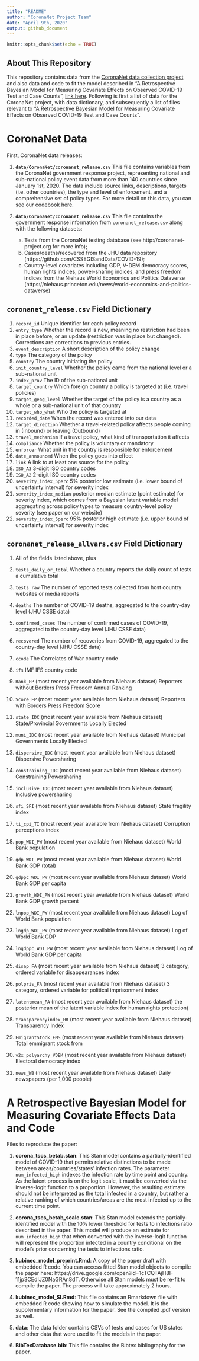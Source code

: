 ```yaml
---
title: "README"
author: "CoronaNet Project Team"
date: "April 9th, 2020"
output: github_document
---
```


```r
knitr::opts_chunk$set(echo = TRUE)
```

## About This Repository

This repository contains data from the [CoronaNet data collection project](http://coronanet-project.org)  and also data and code to fit the model described in "A Retrospective Bayesian Model for Measuring Covariate Effects on Observed COVID-19 Test and Case Counts", [link here](https://osf.io/preprints/socarxiv/jp4wk). Following is first a list of data for the CoronaNet project, with data dictionary, and subsequently a list of files relevant to "A Retrospective Bayesian Model for Measuring Covariate Effects on Observed COVID-19 Test and Case Counts".

# CoronaNet Data

First, CoronaNet data releases:

1. **`data/CoronaNet/coronanet_release.csv`** This file contains variables from the CoronaNet government response project, representing national and sub-national policy event data from more than 140 countries since January 1st, 2020. The data include source links, descriptions, targets (i.e. other countries), the type and level of enforcement, and a comprehensive set of policy types. For more detail on this data, you can see our [codebook here](https://docs.google.com/document/d/1zvNMpwj0onFvUZ_gLl4RRjqS-clbHv3TIX6EOHofsME).

2. **`data/CoronaNet/coronanet_release.csv`** This file contains the government response information from `coronanet_release.csv` along with the following datasets:

    a. Tests from the CoronaNet testing database (see http://coronanet-project.org for more info);
    b. Cases/deaths/recovered from the JHU data repository (https://github.com/CSSEGISandData/COVID-19);
    c. Country-level covariates including GDP, V-DEM democracy scores, human rights indices, power-sharing indices, and press freedom indices from the Niehaus World Economics and Politics Dataverse (https://niehaus.princeton.edu/news/world-economics-and-politics-dataverse)
    
## `coronanet_release.csv` Field Dictionary

1. `record_id` Unique identifier for each policy record
2. `entry_type` Whether the record is new, meaning no restriction had been in place before, or an update (restriction was in place but changed). Corrections are corrections to previous entries.
3. `event_description` A short description of the policy change
4. `type` The category of the policy
5. `country` The country initiating the policy
6. `init_country_level` Whether the policy came from the national level or a sub-national unit
7. `index_prov` The ID of the sub-national unit
8. `target_country` Which foreign country a policy is targeted at (i.e. travel policies)
9. `target_geog_level` Whether the target of the policy is a country as a whole or a sub-national unit of that country
10. `target_who_what` Who the policy is targeted at
11. `recorded_date` When the record was entered into our data 
12. `target_direction` Whether a travel-related policy affects people coming in (Inbound) or leaving (Outbound)
13. `travel_mechanism` If a travel policy, what kind of transportation it affects
14. `compliance` Whether the policy is voluntary or mandatory
15. `enforcer` What unit in the country is responsible for enforcement
16. `date_announced` When the policy goes into effect
17. `link` A link to at least one source for the policy
18. `ISO_A3` 3-digit ISO country codes
19. `ISO_A2` 2-digit ISO country codes
20. `severity_index_5perc` 5% posterior low estimate (i.e. lower bound of uncertainty interval) for severity index
21. `severity_index_median` posterior median estimate (point estimate) for severity index, which comes from a Bayesian latent variable model aggregating across policy types to measure country-level policy severity (see paper on our website)
22. `severity_index_5perc` 95% posterior high estimate (i.e. upper bound of uncertainty interval) for severity index

## `coronanet_release_allvars.csv` Field Dictionary

1. All of the fields listed above, plus
2. `tests_daily_or_total` Whether a country reports the daily count of tests a cumulative total
3. `tests_raw` The number of reported tests collected from host country websites or media reports
4. `deaths` The number of COVID-19 deaths, aggregated to the country-day level (JHU CSSE data)
5. `confirmed_cases` The number of confirmed cases of COVID-19, aggregated to the country-day level (JHU CSSE data)
6. `recovered` The number of recoveries from COVID-19,  aggregated to the country-day level (JHU CSSE data)
7. `ccode` The Correlates of War country code
8. `ifs` IMF IFS country code

9. `Rank_FP` (most recent year available from Niehaus dataset) Reporters without Borders Press Freedom Annual Ranking
10. `Score_FP` (most recent year available from Niehaus dataset) Reporters with Borders Press Freedom Score
11. `state_IDC` (most recent year available from Niehaus dataset) State/Provincial Governments Locally Elected
12. `muni_IDC` (most recent year available from Niehaus dataset) Municipal Governments Locally Elected
13. `dispersive_IDC` (most recent year available from Niehaus dataset) Dispersive Powersharing 
14. `constraining_IDC` (most recent year available from Niehaus dataset) Constraining Powersharing 
15. `inclusive_IDC` (most recent year available from Niehaus dataset) Inclusive powersharing 
16. `sfi_SFI` (most recent year available from Niehaus dataset) State fragility index
17. `ti_cpi_TI` (most recent year available from Niehaus dataset) Corruption perceptions index
18. `pop_WDI_PW` (most recent year available from Niehaus dataset) World Bank population
19. `gdp_WDI_PW` (most recent year available from Niehaus dataset) World Bank GDP (total)
20. `gdppc_WDI_PW` (most recent year available from Niehaus dataset) World Bank GDP per capita
21. `growth_WDI_PW` (most recent year available from Niehaus dataset) World Bank GDP growth percent
22. `lnpop_WDI_PW` (most recent year available from Niehaus dataset) Log of World Bank population
23. `lngdp_WDI_PW` (most recent year available from Niehaus dataset) Log of World Bank GDP
24. `lngdppc_WDI_PW` (most recent year available from Niehaus dataset) Log of World Bank GDP per capita
25. `disap_FA` (most recent year available from Niehaus dataset) 3 category, ordered variable for disappearances index
26. `polpris_FA` (most recent year available from Niehaus dataset) 3 category, ordered variable for political imprisonment index
27. `latentmean_FA` (most recent year available from Niehaus dataset) the posterior mean of the latent variable index for human rights protection)
28. `transparencyindex_HR` (most recent year available from Niehaus dataset) Transparency Index
29. `EmigrantStock_EMS` (most recent year available from Niehaus dataset) Total emmigrant stock from
30. `v2x_polyarchy_VDEM` (most recent year available from Niehaus dataset) Electoral democracy index
31. `news_WB` (most recent year available from Niehaus dataset) Daily newspapers (per 1,000 people)
    
# A Retrospective Bayesian Model for Measuring Covariate Effects Data and Code

Files to reproduce the paper:

 1. **corona_tscs_betab.stan**: This Stan model contains a partially-identified model of COVID-19 that permits relative distinctions to be made between areas/countries/states' infection rates. The parameter `num_infected_high` indexes the infection rate by time point and country. As the latent process is on the logit scale, it must be converted via the inverse-logit function to a proportion. However, the resulting estimate should not be interpreted as the total infected in a country, but rather a relative ranking of which countries/areas are the most infected up to the current time point.
 
 2. **corona_tscs_betab_scale.stan**: This Stan model extends the partially-identified model with the 10% lower threshold for tests to infections ratio described in the paper. This model will produce an estimate for `num_infected_high` that when converted with the inverse-logit function will represent the proportion infected in a country conditional on the model's prior concerning the tests to infections ratio.
 
 3. **kubinec_model_preprint.Rmd**: A copy of the paper draft with
    embedded R code. You can access fitted Stan model objects to compile the paper here: https://drive.google.com/open?id=1cTCQTAjH8I-11jp3CEdIJZ0NaGRAn8dT. Otherwise all Stan models must be re-fit to compile the paper.
    The process will take approximately 2 hours.
 
 4. **kubinec_model_SI.Rmd**: This file contains an Rmarkdown file with embedded R code showing how to simulate the model. It is the supplementary information for the paper. See the compiled .pdf version as well.
 
 4. **data**: The data folder contains CSVs of tests and cases for US states and other data that were used to fit the models in the paper. 
 
 5. **BibTexDatabase.bib**: This file contains the Bibtex bibliography for the paper.
